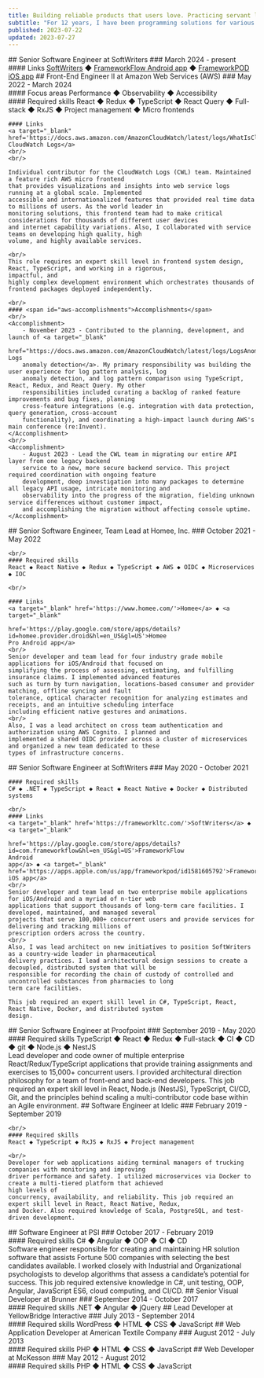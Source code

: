```yaml
---
title: Building reliable products that users love. Practicing servant leadership for Agile teams.  Pushing full-stack software engineering forward.
subtitle: "For 12 years, I have been programming solutions for various domains: financial, health care, transportation, and - most recently - cloud computing."
published: 2023-07-22
updated: 2023-07-27
---
```


<Position>
    ## Senior Software Engineer at SoftWriters
    ### March 2024 - present
    <br/>
    #### Links
    <a target="_blank" href='https://frameworkltc.com/'>SoftWriters</a> ◆ <a target="_blank"
                                                                             href='https://play.google.com/store/apps/details?id=com.frameworkflow&hl=en_US&gl=US'>FrameworkFlow
    Android
    app</a> ◆ <a target="_blank" href='https://apps.apple.com/us/app/frameworkpod/id1581605792'>FrameworkPOD iOS app</a>
</Position>

<Position>
    ## Front-End Engineer II at Amazon Web Services (AWS)
    ### May 2022 - March 2024
    <br/>
    #### Focus areas
    Performance ◆ Observability ◆ Accessibility
    <br/>
    #### Required skills
    React ◆ Redux ◆ TypeScript ◆ React Query ◆ Full-stack ◆ RxJS ◆ Project management ◆ Micro frontends
    <br/>

    #### Links
    <a target="_blank" href='https://docs.aws.amazon.com/AmazonCloudWatch/latest/logs/WhatIsCloudWatchLogs.html'>AWS CloudWatch Logs</a>
    <br/>
    <br/>

    Individual contributor for the CloudWatch Logs (CWL) team. Maintained a feature rich AWS micro frontend
    that provides visualizations and insights into web service logs running at a global scale. Implemented
    accessible and internationalized features that provided real time data to millions of users. As the world leader in
    monitoring solutions, this frontend team had to make critical considerations for thousands of different user devices
    and internet capability variations. Also, I collaborated with service teams on developing high quality, high
    volume, and highly available services.

    <br/>
    This role requires an expert skill level in frontend system design, React, TypeScript, and working in a rigorous,
    impactful, and
    highly complex development environment which orchestrates thousands of frontend packages deployed independently.

    <br/>
    #### <span id="aws-accomplishments">Accomplishments</span>
    <br/>
    <Accomplishment>
        - November 2023 - Contributed to the planning, development, and launch of <a target="_blank"
        href="https://docs.aws.amazon.com/AmazonCloudWatch/latest/logs/LogsAnomalyDetection.html">CloudWatch Logs
        anomaly detection</a>. My primary responsibility was building the user experience for log pattern analysis, log
        anomaly detection, and log pattern comparison using TypeScript, React, Redux, and React Query. My other
        responsibilities included curating a backlog of ranked feature improvements and bug fixes, planning
        cross-feature integrations (e.g. integration with data protection, query generation, cross-account
        functionality), and coordinating a high-impact launch during AWS's main conference (re:Invent).
    </Accomplishment>
    <br/>
    <Accomplishment>
        - August 2023 - Lead the CWL team in migrating our entire API layer from one legacy backend
        service to a new, more secure backend service. This project required coordination with ongoing feature
        development, deep investigation into many packages to determine all legacy API usage, intricate monitoring and
        observability into the progress of the migration, fielding unknown service differences without customer impact,
        and accomplishing the migration without affecting console uptime.
    </Accomplishment>
</Position>

<Position>
    ## Senior Software Engineer, Team Lead at Homee, Inc.
    ### October 2021 - May 2022

    <br/>
    #### Required skills
    React ◆ React Native ◆ Redux ◆ TypeScript ◆ AWS ◆ OIDC ◆ Microservices ◆ IOC

    <br/>

    #### Links
    <a target="_blank" href='https://www.homee.com/'>Homee</a> ◆ <a target="_blank"
                                                                    href='https://play.google.com/store/apps/details?id=homee.provider.droid&hl=en_US&gl=US'>Homee
    Pro Android app</a>
    <br/>
    Senior developer and team lead for four industry grade mobile applications for iOS/Android that focused on
    simplifying the process of assessing, estimating, and fulfilling insurance claims. I implemented advanced features
    such as turn by turn navigation, locations-based consumer and provider matching, offline syncing and fault
    tolerance, optical character recognition for analyzing estimates and receipts, and an intuitive scheduling interface
    including efficient native gestures and animations.
    <br/>
    Also, I was a lead architect on cross team authentication and authorization using AWS Cognito. I planned and
    implemented a shared OIDC provider across a cluster of microservices and organized a new team dedicated to these
    types of infrastructure concerns.
</Position>

<Position>
    ## Senior Software Engineer at SoftWriters
    ### May 2020 - October 2021
    <br/>

    #### Required skills
    C# ◆ .NET ◆ TypeScript ◆ React ◆ React Native ◆ Docker ◆ Distributed systems

    <br/>
    #### Links
    <a target="_blank" href='https://frameworkltc.com/'>SoftWriters</a> ◆ <a target="_blank"
                                                                             href='https://play.google.com/store/apps/details?id=com.frameworkflow&hl=en_US&gl=US'>FrameworkFlow
    Android
    app</a> ◆ <a target="_blank" href='https://apps.apple.com/us/app/frameworkpod/id1581605792'>FrameworkPOD iOS app</a>
    <br/>
    Senior developer and team lead on two enterprise mobile applications for iOS/Android and a myriad of n-tier web
    applications that support thousands of long-term care facilities. I developed, maintained, and managed several
    projects that serve 100,000+ concurrent users and provide services for delivering and tracking millions of
    prescription orders across the country.
    <br/>
    Also, I was lead architect on new initiatives to position SoftWriters as a country-wide leader in pharmaceutical
    delivery practices. I lead architectural design sessions to create a decoupled, distributed system that will be
    responsible for recording the chain of custody of controlled and uncontrolled substances from pharmacies to long
    term care facilities.

    This job required an expert skill level in C#, TypeScript, React, React Native, Docker, and distributed system
    design.
</Position>

<Position>
    ## Senior Software Engineer at Proofpoint
    ### September 2019 - May 2020
    <br/>
    #### Required skills
    TypeScript ◆ React ◆ Redux ◆ Full-stack ◆ CI ◆ CD ◆ git ◆ Node.js ◆ NestJS
    <br/>
    Lead developer and code owner of multiple enterprise React/Redux/TypeScript applications that provide training
    assignments
    and exercises to 15,000+ concurrent users. I provided architectural direction philosophy for a team of front-end
    and back-end developers. This job required an expert skill level in React, Node.js (NestJS), TypeScript, CI/CD, Git,
    and the
    principles behind scaling a multi-contributor code base within an Agile environment.
</Position>

<Position>
    ## Software Engineer at Idelic
    ### February 2019 - September 2019

    <br/>
    #### Required skills
    React ◆ TypeScript ◆ RxJS ◆ RxJS ◆ Project management

    <br/>
    Developer for web applications aiding terminal managers of trucking companies with monitoring and improving
    driver performance and safety. I utilized microservices via Docker to create a multi-tiered platform that achieved
    high levels of
    concurrency, availability, and reliability. This job required an expert skill level in React, React Native, Redux,
    and Docker. Also required knowledge of Scala, PostgreSQL, and test-driven development.
</Position>

<Position>
    ## Software Engineer at PSI
    ### October 2017 - February 2019
    <br/>
    #### Required skills
    C# ◆ Angular ◆ OOP ◆ CI ◆ CD
    <br/>
    Software engineer responsible for creating and maintaining HR solution software that assists Fortune 500 companies
    with selecting the best
    candidates available. I worked closely with Industrial and Organizational psychologists to develop algorithms that
    assess a
    candidate’s potential for success. This job required extensive knowledge in C#, unit testing, OOP, Angular,
    JavaScript ES6, cloud computing, and CI/CD.
</Position>

<Position>
    ## Senior Visual Developer at Brunner
    ### September 2014 - October 2017
    <br/>
    #### Required skills
    .NET ◆ Angular ◆ jQuery
</Position>

<Position>
    ## Lead Developer at YellowBridge Interactive
    ### July 2013 - September 2014
    <br/>
    #### Required skills
    WordPress ◆ HTML ◆ CSS ◆ JavaScript
</Position>

<Position>
    ## Web Application Developer at American Textile Company
    ### August 2012 - July 2013
    <br/>
    #### Required skills
    PHP ◆ HTML ◆ CSS ◆ JavaScript
</Position>

<Position>
    ## Web Developer at McKesson
    ### May 2012 - August 2012
    <br/>
    #### Required skills
    PHP ◆ HTML ◆ CSS ◆ JavaScript
</Position>